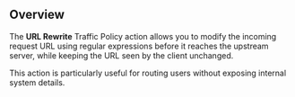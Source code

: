 ## Overview

The **URL Rewrite** Traffic Policy action allows you to modify the incoming request URL using regular expressions before it reaches the upstream server, while keeping the URL seen by the client unchanged.

This action is particularly useful for routing users without exposing internal system details.
